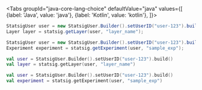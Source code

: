 
<Tabs
  groupId="java-core-lang-choice"
  defaultValue="java"
  values={[
    {label: 'Java', value: 'java'},
    {label: 'Kotlin', value: 'kotlin'},
  ]}>
  <TabItem value="java">

```java
StatsigUser user = new StatsigUser.Builder().setUserID("user-123").build();
Layer layer = statsig.getLayer(user, "layer_name");
```

```java
StatsigUser user = new StatsigUser.Builder().setUserID("user-123").build();
Experiment experiment = statsig.getExperiment(user, "sample_exp");
```

  </TabItem>
  <TabItem value="kotlin">

```kotlin
val user = StatsigUser.Builder().setUserID("user-123").build()
val layer = statsig.getLayer(user, "layer_name")
```

```kotlin
val user = StatsigUser.Builder().setUserID("user-123").build()
val experiment = statsig.getExperiment(user, "sample_exp")
```

  </TabItem>
</Tabs>

